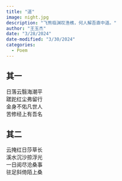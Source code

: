 ```yaml
---
title: "道"
image: night.jpg
description: "飞熊临渊叹渔樵，何人解吾直中道。"
author: "王玉杰"
date: "3/28/2024"
date-modified: "3/30/2024"
categories:
  - Poem
---
```


## 其一
日落云翳海潮平\
蹉跎红尘弗留行\
金身不佑凡世人\
苦修经上有吾名

## 其二
云掩红日莎草长\
溪水沉沙掠浮光\
一日阅尽沧桑事\
驻足斜倚陌上桑
